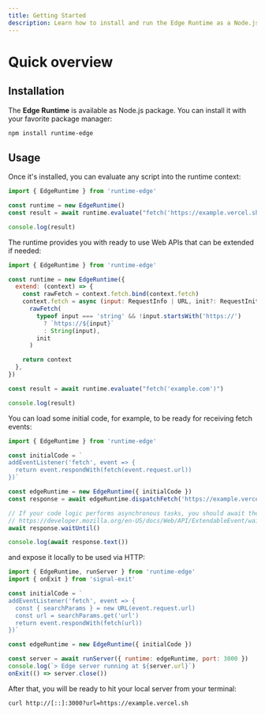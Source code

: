 ```yaml
---
title: Getting Started
description: Learn how to install and run the Edge Runtime as a Node.js package.
---
```


# Quick overview

## Installation

The **Edge Runtime** is available as Node.js package. You can install it with your favorite package manager:

```sh npm2yarn
npm install runtime-edge
```

## Usage

Once it's installed, you can evaluate any script into the runtime context:

```js
import { EdgeRuntime } from 'runtime-edge'

const runtime = new EdgeRuntime()
const result = await runtime.evaluate("fetch('https://example.vercel.sh')")

console.log(result)
```

The runtime provides you with ready to use Web APIs that can be extended if needed:

```js
import { EdgeRuntime } from 'runtime-edge'

const runtime = new EdgeRuntime({
  extend: (context) => {
    const rawFetch = context.fetch.bind(context.fetch)
    context.fetch = async (input: RequestInfo | URL, init?: RequestInit) =>
      rawFetch(
        typeof input === 'string' && !input.startsWith('https://')
          ? `https://${input}`
          : String(input),
        init
      )

    return context
  },
})

const result = await runtime.evaluate("fetch('example.com')")

console.log(result)
```

You can load some initial code, for example, to be ready for receiving fetch events:

```js
import { EdgeRuntime } from 'runtime-edge'

const initialCode = `
addEventListener('fetch', event => {
  return event.respondWith(fetch(event.request.url))
})`

const edgeRuntime = new EdgeRuntime({ initialCode })
const response = await edgeRuntime.dispatchFetch('https://example.vercel.sh')

// If your code logic performs asynchronous tasks, you should await them.
// https://developer.mozilla.org/en-US/docs/Web/API/ExtendableEvent/waitUntil
await response.waitUntil()

console.log(await response.text())
```

and expose it locally to be used via HTTP:

```js
import { EdgeRuntime, runServer } from 'runtime-edge'
import { onExit } from 'signal-exit'

const initialCode = `
addEventListener('fetch', event => {
  const { searchParams } = new URL(event.request.url)
  const url = searchParams.get('url')
  return event.respondWith(fetch(url))
})`

const edgeRuntime = new EdgeRuntime({ initialCode })

const server = await runServer({ runtime: edgeRuntime, port: 3000 })
console.log(`> Edge server running at ${server.url}`)
onExit(() => server.close())
```

After that, you will be ready to hit your local server from your terminal:

```
curl http://[::]:3000?url=https://example.vercel.sh
```
